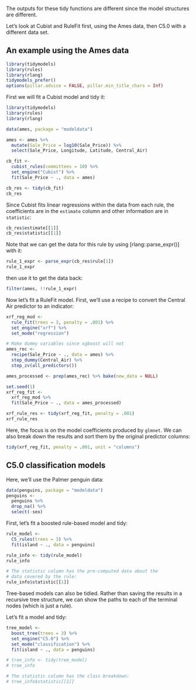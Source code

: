 The outputs for these tidy functions are different since the model structures are different. 

Let's look at Cubist and RuleFit first, using the Ames data, then C5.0 with a different data set.

## An example using the Ames data


```r
library(tidymodels)
library(rules)
library(rlang)
tidymodels_prefer()
options(pillar.advice = FALSE, pillar.min_title_chars = Inf)
```

First we will fit a Cubist model and tidy it:

```r
library(tidymodels)
library(rules)
library(rlang)

data(ames, package = "modeldata")

ames <- ames %>% 
  mutate(Sale_Price = log10(Sale_Price)) %>% 
  select(Sale_Price, Longitude, Latitude, Central_Air)

cb_fit <-
  cubist_rules(committees = 10) %>%
  set_engine("Cubist") %>%
  fit(Sale_Price ~ ., data = ames)

cb_res <- tidy(cb_fit)
cb_res
```

Since Cubist fits linear regressions within the data from each rule, the coefficients are in the `estimate` column and other information are in `statistic`: 

```r
cb_res$estimate[[1]]
cb_res$statistic[[1]]
```

Note that we can get the data for this rule by using [rlang::parse_expr()] with it:

```r
rule_1_expr <- parse_expr(cb_res$rule[1])
rule_1_expr
```

then use it to get the data back:

```r
filter(ames, !!rule_1_expr)
```

Now let's fit a RuleFit model. First, we'll use a recipe to convert the Central Air predictor to an indicator: 

```r
xrf_reg_mod <-
  rule_fit(trees = 3, penalty = .001) %>%
  set_engine("xrf") %>%
  set_mode("regression")

# Make dummy variables since xgboost will not
ames_rec <-
  recipe(Sale_Price ~ ., data = ames) %>%
  step_dummy(Central_Air) %>%
  step_zv(all_predictors())

ames_processed <- prep(ames_rec) %>% bake(new_data = NULL)

set.seed(1)
xrf_reg_fit <-
  xrf_reg_mod %>%
  fit(Sale_Price ~ ., data = ames_processed)

xrf_rule_res <- tidy(xrf_reg_fit, penalty = .001)
xrf_rule_res
```

Here, the focus is on the model coefficients produced by `glmnet`. We can also break down the results and sort them by the original predictor columns: 

```r
tidy(xrf_reg_fit, penalty = .001, unit = "columns")
```

## C5.0 classification models

Here, we'll use the Palmer penguin data: 

```r
data(penguins, package = "modeldata")
penguins <- 
  penguins %>% 
  drop_na() %>% 
  select(-sex)
```

First, let's fit a boosted rule-based model and tidy:

```r
rule_model <- 
  C5_rules(trees = 3) %>% 
  fit(island ~ ., data = penguins)

rule_info <- tidy(rule_model)
rule_info

# The statistic column has the pre-computed data about the 
# data covered by the rule:
rule_info$statistic[[1]]
```

Tree-based models can also be tidied. Rather than saving the results in a recursive tree structure, we can show the paths to each of the terminal nodes (which is just a rule). 

Let's fit a model and tidy: 

```r
tree_model <- 
  boost_tree(trees = 3) %>% 
  set_engine("C5.0") %>% 
  set_mode("classification") %>% 
  fit(island ~ ., data = penguins)

# tree_info <- tidy(tree_model)
# tree_info

# The statistic column has the class breakdown:
# tree_info$statistic[[1]]
```



